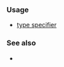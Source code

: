 {{cpp/keyword/title|{{tt|mutable}}}}
{{cpp/keyword/navbar}}

===Usage===
* [[cpp/language/cv|{{tt|mutable}} type specifier]]
{{rrev|since=c++11|
* [[cpp/language/lambda|''lambda-declarator'']] that removes {{tt|const}} qualification from parameters captured by copy
}}

===See also===
* {{rlpt|const}}

{{langlinks|de|es|fr|it|ja|pt|ru|zh}}